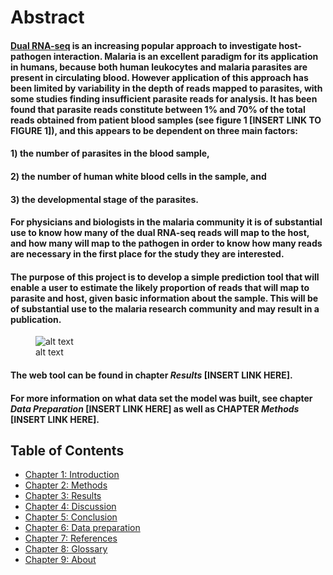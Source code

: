# Abstract

#### [Dual RNA-seq](http://journals.plos.org/plospathogens/article?id=10.1371/journal.ppat.1006033 "Why dual RNA-Seq data?") is an increasing popular approach to investigate host-pathogen interaction. Malaria is an excellent paradigm for its application in humans, because both human leukocytes and malaria parasites are present in circulating blood. However application of this approach has been limited by variability in the depth of reads mapped to parasites, with some studies finding insufficient parasite reads for analysis. It has been found that parasite reads constitute between 1% and 70% of the total reads obtained from patient blood samples (see figure 1 [INSERT LINK TO FIGURE 1]), and this appears to be dependent on three main factors: 
#### 1) the number of parasites in the blood sample, 
#### 2) the number of human white blood cells in the sample, and 
#### 3) the developmental stage of the parasites. 
#### For physicians and biologists in the malaria community it is of substantial use to know how many of the dual RNA-seq reads will map to the host, and how many will map to the pathogen in order to know how many reads are necessary in the first place for the study they are interested. 
#### The purpose of this project is to develop a simple prediction tool that will enable a user to estimate the likely proportion of reads that will map to parasite and host, given basic information about the sample. This will be of substantial use to the malaria research community and may result in a publication.


![alt text][density]



<!--
<img src="https://github.com/burfel/malaria-prediction/blob/master/shinyapp2/img/pathogen-read-density.png"
     alt="Markdown Monster icon"
     style="float: left; margin-right: 10px;" />
-->

#### The web tool can be found in chapter _Results_ [INSERT LINK HERE]. 
#### For more information on what data set the model was built, see chapter _Data Preparation_ [INSERT LINK HERE] as well as CHAPTER _Methods_ [INSERT LINK HERE].


## Table of Contents
  * [Chapter 1: Introduction](#chapter-1)
  * [Chapter 2: Methods](#chapter-2)
  * [Chapter 3: Results](#chapter-3) 
  * [Chapter 4: Discussion](#chapter-4) 
  * [Chapter 5: Conclusion](#chapter-5) 
  * [Chapter 6: Data preparation](#chapter-6) 
  * [Chapter 7: References](#chapter-7) 
  * [Chapter 8: Glossary](#chapter-8) 
  * [Chapter 9: About](#chapter-9) 

[density]: img/pathogen-read-density.png "Density plot visualising the variation of reads that map to the pathogen"

<!---
<div>
###A title using myStyle.css {.bigbaseline}
</div>

# Big chapter 1
## chapter A
## chapter B
# Big chapter 2
## chapter A

--->
